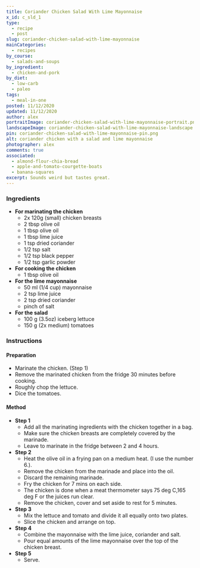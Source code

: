 ```yaml
---
title: Coriander Chicken Salad With Lime Mayonnaise
x_id: c_sld_1
type:
  - recipe
  - post
slug: coriander-chicken-salad-with-lime-mayonnaise
mainCategories: 
  - recipes
by_course:
  - salads-and-soups
by_ingredient:
  - chicken-and-pork
by_diet:
  - low-carb
  - paleo
tags: 
  - meal-in-one
posted: 11/12/2020
updated: 11/12/2020
author: alex
portraitImage: coriander-chicken-salad-with-lime-mayonnaise-portrait.png
landscapeImage: coriander-chicken-salad-with-lime-mayonnaise-landscape.png
pin: coriander-chicken-salad-with-lime-mayonnaise-pin.png
alt: coriander chicken with a salad and lime mayonnaise
photographer: alex
comments: true
associated: 
  - almond-flour-chia-bread
  - apple-and-tomato-courgette-boats
  - banana-squares
excerpt: Sounds weird but tastes great. 
---
```


<Ingredients>

### Ingredients

 -  **For marinating the chicken** 
    - 2x 120g (small) chicken breasts
    - 2 tbsp olive oil
    - 1 tbsp olive oil
    - 1 tbsp lime juice
    - 1 tsp dried coriander
    - 1/2 tsp salt
    - 1/2 tsp black pepper
    - 1/2 tsp garlic powder
  - **For cooking the chicken**
    - 1 tbsp olive oil
  - **For the lime mayonnaise**
    - 50 ml (1/4 cup) mayonnaise
    - 2 tsp lime juice
    - 2 tsp dried coriander
    - pinch of salt
  - **For the salad**
    - 100 g (3.5oz) iceberg lettuce 
    - 150 g (2x medium) tomatoes

</Ingredients>

<Instructions>

### Instructions

#### Preparation
  - Marinate the chicken. (Step 1)
  - Remove the marinated chicken from the fridge 30 minutes before cooking.
  - Roughly chop the lettuce.
  - Dice the tomatoes.

#### Method

  - **Step 1**
    - Add all the marinating ingredients with the chicken together in a bag.
    - Make sure the chicken breasts are completely covered by the marinade.
    - Leave to marinate in the fridge between 2 and 4 hours.
  - **Step 2**
    - Heat the olive oil in a frying pan on a medium heat. (I use the number 6.).
    - Remove the chicken from the marinade and place into the oil.
    - Discard the remaining marinade.
    - Fry the chicken for 7 mins on each side. 
    - The chicken is done when a meat thermometer says 75 deg C,165 deg F or the juices run clear.
    - Remove the chicken, cover and set aside to rest for 5 minutes.
  - **Step 3**
    - Mix the lettuce and tomato and divide it all equally onto two plates.
    - Slice the chicken and arrange on top.
  - **Step 4**
    - Combine the mayonnaise with the lime juice, coriander and salt.
    - Pour equal amounts of the lime mayonnaise over the top of the chicken breast.
  - **Step 5**
    - Serve.

</Instructions>



